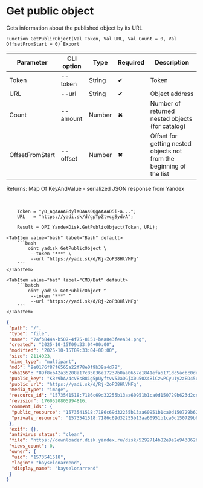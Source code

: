﻿---
sidebar_position: 4
description: Get public object and other functions to work with Yandex Disk in the Open Integration Package, a free open-source integration library for 1C:Enterprise 8, OneScript and CLI
keywords: [1C, 1С, 1С:Enterprise, 1С:Enterprise 8.3, API, Integration, Services, Exchange, OneScript, CLI, Yandex Disk]
---


# Get public object
 Gets information about the published object by its URL



`Function GetPublicObject(Val Token, Val URL, Val Count = 0, Val OffsetFromStart = 0) Export`

  | Parameter | CLI option | Type | Required | Description |
  |-|-|-|-|-|
  | Token | --token | String | &#x2714; | Token |
  | URL | --url | String | &#x2714; | Object address |
  | Count | --amount | Number | &#x2716; | Number of returned nested objects (for catalog) |
  | OffsetFromStart | --offset | Number | &#x2716; | Offset for getting nested objects not from the beginning of the list |

  
  Returns:  Map Of KeyAndValue - serialized JSON response from Yandex

<br/>



```bsl title="1C:Enterprise/OneScript code example"
    Token = "y0_AgAAAABdylaOAAs0QgAAAAD5i-a...";
    URL   = "https://yadi.sk/d/gpTpZtvcgSydvA";

    Result = OPI_YandexDisk.GetPublicObject(Token, URL);
```
 

 <Tabs>
  
    <TabItem value="bash" label="Bash" default>
        ```bash
            oint yadisk GetPublicObject \
             --token "***" \
             --url "https://yadi.sk/d/Rj-2oP38HlVMFg"
        ```
    </TabItem>
  
    <TabItem value="bat" label="CMD/Bat" default>
        ```batch
            oint yadisk GetPublicObject ^
             --token "***" ^
             --url "https://yadi.sk/d/Rj-2oP38HlVMFg"
        ```
    </TabItem>
</Tabs>


```json title="Result"
{
 "path": "/",
 "type": "file",
 "name": "7afb844a-b507-4f75-8151-bea843feea34.png",
 "created": "2025-10-15T09:33:04+00:00",
 "modified": "2025-10-15T09:33:04+00:00",
 "size": 2114023,
 "mime_type": "multipart",
 "md5": "9e0176f87f6565a22f78e0f9b39a4d78",
 "sha256": "89f8eb42a35208a17c85036e17237b0aa0657e1841efa6171dc5acbc0dea9e18",
 "public_key": "K8r9bA/4cV8sB81g5pUyftvV5JaOGjX0u50X4BiCzwPCyu1y2zED45u2nlDdTleoq/J6bpmRyOJonT3VoXnDag==",
 "public_url": "https://yadi.sk/d/Rj-2oP38HlVMFg",
 "media_type": "image",
 "resource_id": "1573541518:7186c69d32255b13aa60951b1ca0d150729b623d2cc6919f6fd80a0648fcfcdf",
 "revision": 1760520805994816,
 "comment_ids": {
  "public_resource": "1573541518:7186c69d32255b13aa60951b1ca0d150729b623d2cc6919f6fd80a0648fcfcdf",
  "private_resource": "1573541518:7186c69d32255b13aa60951b1ca0d150729b623d2cc6919f6fd80a0648fcfcdf"
 },
 "exif": {},
 "antivirus_status": "clean",
 "file": "https://downloader.disk.yandex.ru/disk/5292714b82e9e2e943862b6fc3b5f2707484331543650047260a77aa7b6efb55/68efa2b2/Kdpe3dFisZLPovVA4r-aBmpkby3AOQiLsayEHYapOMw2ylFGSbZZrsWtGPTvHxG_-QDrqSGFBOOsS3b3gKT1zA%3D%3D?uid=0&filename=7afb844a-b507-4f75-8151-bea843feea34.png&disposition=attachment&hash=&limit=0&content_type=multipart&owner_uid=0&fsize=2114023&hid=03d7263840468e281bd0b238a26e7d0d&media_type=image&tknv=v3&etag=9e0176f87f6565a22f78e0f9b39a4d78",
 "views_count": 0,
 "owner": {
  "uid": "1573541518",
  "login": "bayselonarrend",
  "display_name": "bayselonarrend"
 }
}
```
